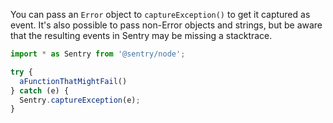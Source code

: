 You can pass an `Error` object to `captureException()` to get it captured as event. It's also possible to pass non-Error objects and strings, but be aware that the resulting events in Sentry may be missing a stacktrace.

```javascript
import * as Sentry from '@sentry/node';

try {
  aFunctionThatMightFail()
} catch (e) {
  Sentry.captureException(e);
}
```

